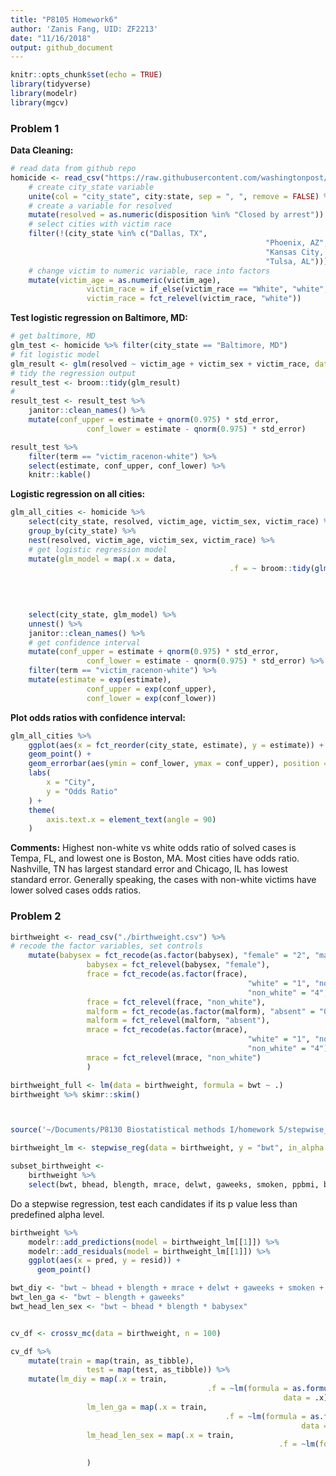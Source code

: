 ```yaml
---
title: "P8105 Homework6"
author: 'Zanis Fang, UID: ZF2213'
date: "11/16/2018"
output: github_document
---
```


```r
knitr::opts_chunk$set(echo = TRUE)
library(tidyverse)
library(modelr)
library(mgcv)
```

### Problem 1

**Data Cleaning:**

```r
# read data from github repo
homicide <- read_csv("https://raw.githubusercontent.com/washingtonpost/data-homicides/master/homicide-data.csv") %>% 
	# create city_state variable
	unite(col = "city_state", city:state, sep = ", ", remove = FALSE) %>% 
	# create a variable for resolved
	mutate(resolved = as.numeric(disposition %in% "Closed by arrest")) %>%
	# select cities with victim race
	filter(!(city_state %in% c("Dallas, TX",
														 "Phoenix, AZ",
														 "Kansas City, MO",
														 "Tulsa, AL"))) %>%
	# change victim to numeric variable, race into factors
	mutate(victim_age = as.numeric(victim_age),
				 victim_race = if_else(victim_race == "White", "white", "non-white"),
				 victim_race = fct_relevel(victim_race, "white")) 
```

**Test logistic regression on Baltimore, MD:**

```r
# get baltimore, MD
glm_test <- homicide %>% filter(city_state == "Baltimore, MD")
# fit logistic model
glm_result <- glm(resolved ~ victim_age + victim_sex + victim_race, data = glm_test)
# tidy the regression output
result_test <- broom::tidy(glm_result)
# 
result_test <- result_test %>%
	janitor::clean_names() %>%
	mutate(conf_upper = estimate + qnorm(0.975) * std_error,
				 conf_lower = estimate - qnorm(0.975) * std_error)

result_test %>%
	filter(term == "victim_racenon-white") %>% 
	select(estimate, conf_upper, conf_lower) %>% 
	knitr::kable()
```

**Logistic regression on all cities:**

```r
glm_all_cities <- homicide %>% 
	select(city_state, resolved, victim_age, victim_sex, victim_race) %>%
	group_by(city_state) %>% 
	nest(resolved, victim_age, victim_sex, victim_race) %>%
	# get logistic regression model
	mutate(glm_model = map(.x = data,
												 .f = ~ broom::tidy(glm(resolved ~
												 											 	victim_age + 
												 											 	victim_sex +
												 											 	victim_race,
												 											 data = .x)))) %>%
	select(city_state, glm_model) %>%
	unnest() %>%
	janitor::clean_names() %>%
	# get confidence interval
	mutate(conf_upper = estimate + qnorm(0.975) * std_error,
				 conf_lower = estimate - qnorm(0.975) * std_error) %>%
	filter(term == "victim_racenon-white") %>%
	mutate(estimate = exp(estimate),
				 conf_upper = exp(conf_upper),
				 conf_lower = exp(conf_lower))
```

**Plot odds ratios with confidence interval:**

```r
glm_all_cities %>% 
	ggplot(aes(x = fct_reorder(city_state, estimate), y = estimate)) +
	geom_point() +
	geom_errorbar(aes(ymin = conf_lower, ymax = conf_upper), position = "dodge") +
	labs(
		x = "City",
		y = "Odds Ratio"
	) +
	theme(
		axis.text.x = element_text(angle = 90)
	)
```

**Comments:**
Highest non-white vs white odds ratio of solved cases is Tempa, FL, and lowest one is Boston, MA. Most cities have odds ratio. Nashville, TN has largest standard error and Chicago, IL has lowest standard error. Generally speaking, the cases with non-white victims have lower solved cases odds ratios.

### Problem 2

```r
birthweight <- read_csv("./birthweight.csv") %>% 
# recode the factor variables, set controls
	mutate(babysex = fct_recode(as.factor(babysex), "female" = "2", "male" = "1"),
				 babysex = fct_relevel(babysex, "female"),
				 frace = fct_recode(as.factor(frace),
				 									 "white" = "1", "non_white" = "2", "non_white" = "3",
				 									 "non_white" = "4", "non_white" = "8"),
				 frace = fct_relevel(frace, "non_white"),
				 malform = fct_recode(as.factor(malform), "absent" = "0", "present" = "1"),
				 malform = fct_relevel(malform, "absent"),
				 mrace = fct_recode(as.factor(mrace),
				 									 "white" = "1", "non_white" = "2", "non_white" = "3",
				 									 "non_white" = "4"),
				 mrace = fct_relevel(mrace, "non_white")
				 )

birthweight_full <- lm(data = birthweight, formula = bwt ~ .)
birthweight %>% skimr::skim()




```






```r
source('~/Documents/P8130 Biostatistical methods I/homework 5/stepwise_reg.r')

birthweight_lm <- stepwise_reg(data = birthweight, y = "bwt", in_alpha = 0.01, out_alpha = 0.015)

subset_birthweight <-
	birthweight %>%
	select(bwt, bhead, blength, mrace, delwt, gaweeks, smoken, ppbmi, babysex, mheight)

```

Do a stepwise regression, test each candidates if its p value less than predefined alpha level.

```r
birthweight %>%
	modelr::add_predictions(model = birthweight_lm[[1]]) %>% 
	modelr::add_residuals(model = birthweight_lm[[1]]) %>% 
	ggplot(aes(x = pred, y = resid)) +
	  geom_point()
```

```r






bwt_diy <- "bwt ~ bhead + blength + mrace + delwt + gaweeks + smoken + ppbmi + babysex"
bwt_len_ga <- "bwt ~ blength + gaweeks"
bwt_head_len_sex <- "bwt ~ bhead * blength * babysex"


cv_df <- crossv_mc(data = birthweight, n = 100)

cv_df %>%
	mutate(train = map(train, as_tibble),
				 test = map(test, as_tibble)) %>%
	mutate(lm_diy = map(.x = train,
											.f = ~lm(formula = as.formula(bwt_diy),
															 data = .x)),
				 lm_len_ga = map(.x = train,
				 								.f = ~lm(formula = as.formula(bwt_len_ga),
				 												 data = .x)),
				 lm_head_len_sex = map(.x = train,
				 											.f = ~lm(formula = as.formula(bwt_head_len_sex),
				 															 data = .x))
				 )
	
	


```









